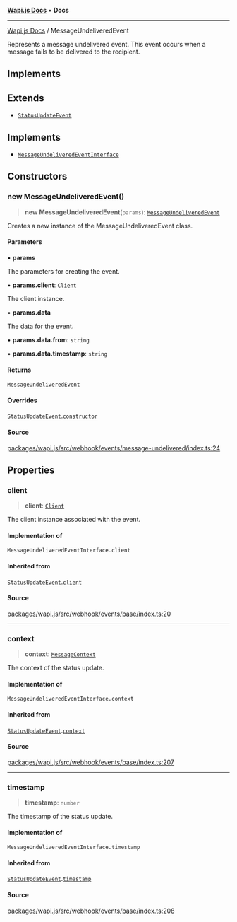 [**Wapi.js Docs**](../README.mdx) • **Docs**

***

[Wapi.js Docs](../globals.mdx) / MessageUndeliveredEvent

Represents a message undelivered event.
This event occurs when a message fails to be delivered to the recipient.

## Implements

## Extends

- [`StatusUpdateEvent`](StatusUpdateEvent.mdx)

## Implements

- [`MessageUndeliveredEventInterface`](../type-aliases/MessageUndeliveredEventInterface.mdx)

## Constructors

### new MessageUndeliveredEvent()

> **new MessageUndeliveredEvent**(`params`): [`MessageUndeliveredEvent`](MessageUndeliveredEvent.mdx)

Creates a new instance of the MessageUndeliveredEvent class.

#### Parameters

• **params**

The parameters for creating the event.

• **params.client**: [`Client`](Client.mdx)

The client instance.

• **params.data**

The data for the event.

• **params.data.from**: `string`

• **params.data.timestamp**: `string`

#### Returns

[`MessageUndeliveredEvent`](MessageUndeliveredEvent.mdx)

#### Overrides

[`StatusUpdateEvent`](StatusUpdateEvent.mdx).[`constructor`](StatusUpdateEvent.mdx#constructors)

#### Source

[packages/wapi.js/src/webhook/events/message-undelivered/index.ts:24](https://github.com/sarthakjdev/wapi.js/packages/wapi.js/src/webhook/events/message-undelivered/index.ts?at=55950734d72fca04a6c87f7236ee551d251cec7e#line=24)

## Properties

### client

> **client**: [`Client`](Client.mdx)

The client instance associated with the event.

#### Implementation of

`MessageUndeliveredEventInterface.client`

#### Inherited from

[`StatusUpdateEvent`](StatusUpdateEvent.mdx).[`client`](StatusUpdateEvent.mdx#client)

#### Source

[packages/wapi.js/src/webhook/events/base/index.ts:20](https://github.com/sarthakjdev/wapi.js/packages/wapi.js/src/webhook/events/base/index.ts?at=55950734d72fca04a6c87f7236ee551d251cec7e#line=20)

***

### context

> **context**: [`MessageContext`](../type-aliases/MessageContext.mdx)

The context of the status update.

#### Implementation of

`MessageUndeliveredEventInterface.context`

#### Inherited from

[`StatusUpdateEvent`](StatusUpdateEvent.mdx).[`context`](StatusUpdateEvent.mdx#context)

#### Source

[packages/wapi.js/src/webhook/events/base/index.ts:207](https://github.com/sarthakjdev/wapi.js/packages/wapi.js/src/webhook/events/base/index.ts?at=55950734d72fca04a6c87f7236ee551d251cec7e#line=207)

***

### timestamp

> **timestamp**: `number`

The timestamp of the status update.

#### Implementation of

`MessageUndeliveredEventInterface.timestamp`

#### Inherited from

[`StatusUpdateEvent`](StatusUpdateEvent.mdx).[`timestamp`](StatusUpdateEvent.mdx#timestamp)

#### Source

[packages/wapi.js/src/webhook/events/base/index.ts:208](https://github.com/sarthakjdev/wapi.js/packages/wapi.js/src/webhook/events/base/index.ts?at=55950734d72fca04a6c87f7236ee551d251cec7e#line=208)
